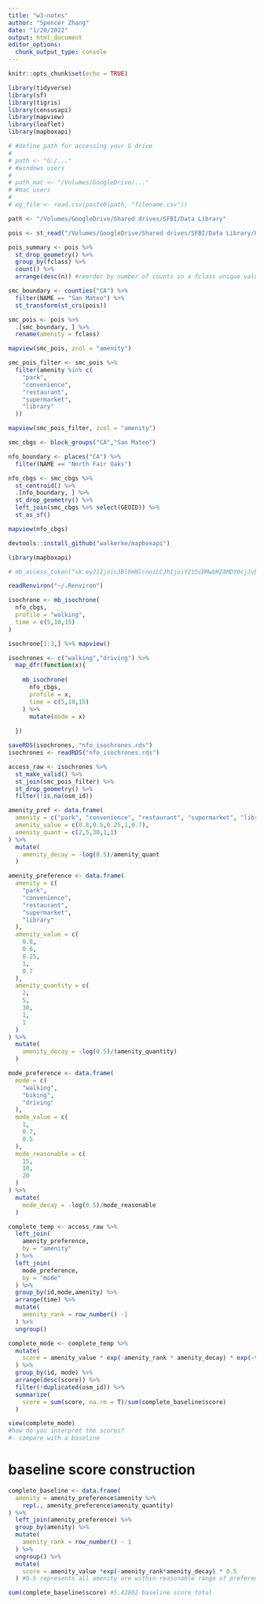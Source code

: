 ```yaml
---
title: "w3-notes"
author: "Spencer Zhang"
date: "1/20/2022"
output: html_document
editor_options: 
  chunk_output_type: console
---
```


```r
knitr::opts_chunk$set(echo = TRUE)
```

```r
library(tidyverse)
library(sf)
library(tigris)
library(censusapi)
library(mapview)
library(leaflet)
library(mapboxapi)
```

```r
# #define path for accessing your G drive
# 
# path <- "G:/..." 
# #windows users
# 
# path_mac <- "/Volumes/GoogleDrive/..."
# #mac users
# 
# eg_file <- read.csv(paste0(path, "filename.csv"))

path <- "/Volumes/GoogleDrive/Shared drives/SFBI/Data Library"
```

```r
pois <- st_read("/Volumes/GoogleDrive/Shared drives/SFBI/Data Library/OSM/gis_osm_pois_a_free_1.shp")
```

```r
pois_summary <- pois %>% 
  st_drop_geometry() %>% 
  group_by(fclass) %>% 
  count() %>% 
  arrange(desc(n)) #reorder by number of counts in a fclass unique value
```

```r
smc_boundary <- counties("CA") %>% 
  filter(NAME == "San Mateo") %>% 
  st_transform(st_crs(pois))

smc_pois <- pois %>% 
  .[smc_boundary, ] %>% 
  rename(amenity = fclass)
```

```r
mapview(smc_pois, zcol = "amenity")
```

```r
smc_pois_filter <- smc_pois %>% 
  filter(amenity %in% c(
    "park",
    "convenience",
    "restaurant",
    "supermarket",
    "library"
  ))

mapview(smc_pois_filter, zcol = "amenity")
```

```r
smc_cbgs <- block_groups("CA","San Mateo")

nfo_boundary <- places("CA") %>% 
  filter(NAME == "North Fair Oaks")

nfo_cbgs <- smc_cbgs %>% 
  st_centroid() %>% 
  .[nfo_boundary, ] %>% 
  st_drop_geometry() %>% 
  left_join(smc_cbgs %>% select(GEOID)) %>% 
  st_as_sf()

mapview(nfo_cbgs)
```

```r
devtools::install_github("walkerke/mapboxapi")

library(mapboxapi)

# mb_access_token("sk.eyJ1Ijoic3BlbmNlcnoiLCJhIjoiY2t5cDMwbHZ4MDY0cjJvb3k3MWx4ZmZqNCJ9.BvoXo88c-qPxB2FNKEV0Vg", install = T)

readRenviron("~/.Renviron")
```


```r
isochrone <- mb_isochrone(
  nfo_cbgs,
  profile = "walking",
  time = c(5,10,15)
)
```

```r
isochrone[1:3,] %>% mapview()
```

```r
isochrones <- c("walking","driving") %>% 
  map_dfr(function(x){
    
    mb_isochrone(
      nfo_cbgs,
      profile = x,
      time = c(5,10,15)
    ) %>% 
      mutate(mode = x)
    
  })
```
```r
saveRDS(isochrones, "nfo_isochrones.rds")
isochrones <- readRDS("nfo_isochrones.rds")
```


```r
access_raw <- isochrones %>% 
  st_make_valid() %>% 
  st_join(smc_pois_filter) %>% 
  st_drop_geometry() %>% 
  filter(!is.na(osm_id))
```

```r
amenity_pref <- data.frame(
  amenity = c("park", "convenience", "restaurant", "supermarket", "library"),
  amenity_value = c(0.8,0.5,0.25,1,0.7),
  amenity_quant = c(2,5,30,1,1)
) %>%
  mutate(
    amenity_decay = -log(0.5)/amenity_quant
  )
```

```r
amenity_preference <- data.frame(
  amenity = c(
    "park",
    "convenience",
    "restaurant",
    "supermarket",
    "library"
  ),
  amenity_value = c(
    0.8,
    0.6,
    0.25,
    1,
    0.7
  ),
  amenity_quantity = c(
    2,
    5,
    30,
    1,
    1
  )
) %>% 
  mutate(
    amenity_decay = -log(0.5)/(amenity_quantity)
  )

mode_preference <- data.frame(
  mode = c(
    "walking",
    "biking",
    "driving"
  ),
  mode_value = c(
    1,
    0.7,
    0.5
  ),
  mode_reasonable = c(
    15,
    10,
    20
  )
) %>% 
  mutate(
    mode_decay = -log(0.5)/mode_reasonable
  )
```

```r
complete_temp <- access_raw %>% 
  left_join(
    amenity_preference,
    by = "amenity"
  ) %>% 
  left_join(
    mode_preference,
    by = "mode"
  ) %>% 
  group_by(id,mode,amenity) %>% 
  arrange(time) %>%
  mutate(
    amenity_rank = row_number() -1
  ) %>%
  ungroup()
```

```r
complete_mode <- complete_temp %>%
  mutate(
    score = amenity_value * exp(-amenity_rank * amenity_decay) * exp(-time * mode_decay)
  ) %>%
  group_by(id, mode) %>%
  arrange(desc(score)) %>%
  filter(!duplicated(osm_id)) %>%
  summarize(
    score = sum(score, na.rm = T)/sum(complete_baseline$score)
  )
```

```r
view(complete_mode)
#how do you interpret the scores?
#- compare with a baseline
```

# baseline score construction
```r
complete_baseline <- data.frame(
  amenity = amenity_preference$amenity %>%
    rep(., amenity_preference$amenity_quantity)
) %>%
  left_join(amenity_preference) %>%
  group_by(amenity) %>%
  mutate(
    amenity_rank = row_number() - 1
  ) %>%
  ungroup() %>%
  mutate(
    score = amenity_value *exp(-amenity_rank*amenity_decay) * 0.5
  ) #0.5 represents all amenity are within reasonable range of prefered mode -- baseline definition, so no mode decay is needed
```

```r
sum(complete_baseline$score) #5.42802 baseline score total
```





